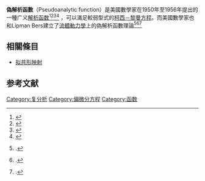'''偽解析函數'''（Pseudoanalytic function）是美國數學家{{le|Lipman Bers|Lipman Bers}}在1950年至1956年提出的一種广义[[解析函数|解析函数]]<ref>{{Citation | last1=Bers | first1=Lipman | title=Partial differential equations and generalized analytic functions | jstor=88348 | mr=0036852 |url=http://www.pnas.org/content/37/1/42.full.pdf | format=pdf | pmc=1063147 | year=1950 | journal=Proceedings of the National Academy of Sciences of the United States of America | issn=0027-8424 | volume=36 | pages=130–136 | doi=10.1073/pnas.36.2.130 | pmid=16588958}}
</ref><ref>{{Citation | last1=Bers | first1=Lipman | title=Partial differential equations and generalized analytic functions. Second Note | jstor=88213 | mr=0044006 |url=http://www.pnas.org/content/36/2/130.full.pdf | format=pdf |pmc=1063297 | year=1951 | journal=Proceedings of the National Academy of Sciences of the United States of America | issn=0027-8424 | volume=37 | pages=42–47 | doi=10.1073/pnas.37.1.42 | pmid=16588987}}
</ref><ref>{{Citation | last1=Bers | first1=Lipman | title=Theory of pseudo-analytic functions | url=https://books.google.com/books?id=79dWAAAAMAAJ | publisher=Institute for Mathematics and Mechanics, New York University, New York | mr=0057347 | year=1953}}
</ref><ref>{{Citation | last1=Bers | first1=Lipman | title=An outline of the theory of pseudoanalytic functions | url=http://www.ams.org/journals/bull/1956-62-04/S0002-9904-1956-10037-2/S0002-9904-1956-10037-2.pdf | format=pdf | mr=0081936 | year=1956 | journal=Bulletin of the American Mathematical Society | issn=0002-9904 | volume=62 | pages=291–331 | doi=10.1090/s0002-9904-1956-10037-2 | accessdate=2017-01-29 | archive-date=2017-08-15 | archive-url=https://web.archive.org/web/20170815015259/http://www.ams.org/journals/bull/1956-62-04/S0002-9904-1956-10037-2/S0002-9904-1956-10037-2.pdf | dead-url=no }}</ref>
，可以滿足較弱型式的[[柯西－黎曼方程|柯西－黎曼方程]]。而美國數學家{{le|阿貝·吉爾巴特|Abe Gelbart}}也和Lipman Bers建立了[[流體動力學|流體動力學]]上的偽解析函數理論<ref name="nyt">{{citation|url=http://www.nytimes.com/1994/09/12/obituaries/abraham-gelbart-mathematician-82.html|newspaper=New York Times|title=Abraham Gelbart, Mathematician, 82|date=September 12, 1994|accessdate=2017-01-29|archive-date=2017-10-19|archive-url=https://web.archive.org/web/20171019005013/http://www.nytimes.com/1994/09/12/obituaries/abraham-gelbart-mathematician-82.html|dead-url=no}}.</ref><ref name="rag">{{citation|url=http://www.ams.org/notices/199501/people.pdf|first=Allyn|last=Jackson|title=Mathematics People: Abraham Gelbart 1911–1994|journal=Notices of the AMS|date=January 1995|page=59|volume=42|issue=1|accessdate=2017-01-29|archive-date=2020-07-21|archive-url=https://web.archive.org/web/20200721130512/http://www.ams.org/notices/199501/people.pdf|dead-url=no}}.</ref><ref>{{citation|url=http://www.ams.org/notices/199501/bers.pdf|first=William|last=Abikoff|title=Remembering Lipman Bers: Lipman Bers|journal=Notices of the AMS|date=January 1995|pages=8–18|volume=42|issue=1|accessdate=2017-01-29|archive-date=2020-02-07|archive-url=https://web.archive.org/web/20200207021926/http://www.ams.org/notices/199501/bers.pdf|dead-url=no}}.</ref>

==相關條目==
*[[拟共形映射|拟共形映射]]

== 参考文献 ==
{{Reflist|30em}}

[[Category:复分析|Category:复分析]]
[[Category:偏微分方程|Category:偏微分方程]]
[[Category:函数|Category:函数]]
{{mathanalysis-stub}}